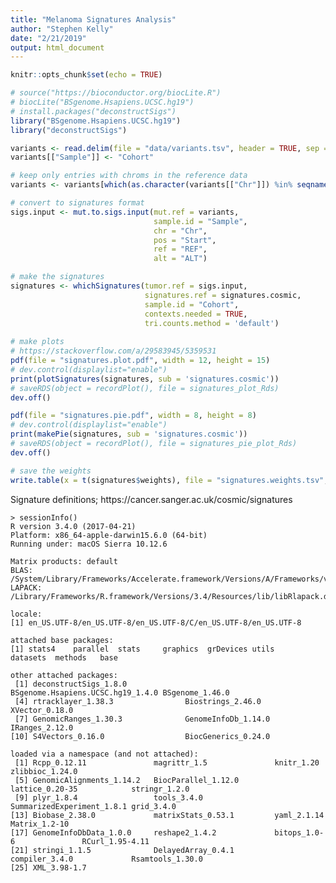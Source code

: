 ```yaml
---
title: "Melanoma Signatures Analysis"
author: "Stephen Kelly"
date: "2/21/2019"
output: html_document
---
```


```r
knitr::opts_chunk$set(echo = TRUE)
```

```r
# source("https://bioconductor.org/biocLite.R")
# biocLite("BSgenome.Hsapiens.UCSC.hg19")
# install.packages("deconstructSigs")
library("BSgenome.Hsapiens.UCSC.hg19")
library("deconstructSigs")

variants <- read.delim(file = "data/variants.tsv", header = TRUE, sep = '\t')
variants[["Sample"]] <- "Cohort"

# keep only entries with chroms in the reference data
variants <- variants[which(as.character(variants[["Chr"]]) %in% seqnames(BSgenome.Hsapiens.UCSC.hg19::Hsapiens)), ]

# convert to signatures format
sigs.input <- mut.to.sigs.input(mut.ref = variants,
                                sample.id = "Sample",
                                chr = "Chr",
                                pos = "Start",
                                ref = "REF",
                                alt = "ALT")

# make the signatures
signatures <- whichSignatures(tumor.ref = sigs.input,
                              signatures.ref = signatures.cosmic,
                              sample.id = "Cohort",
                              contexts.needed = TRUE,
                              tri.counts.method = 'default')
 
# make plots
# https://stackoverflow.com/a/29583945/5359531
pdf(file = "signatures.plot.pdf", width = 12, height = 15)
# dev.control(displaylist="enable")
print(plotSignatures(signatures, sub = 'signatures.cosmic'))
# saveRDS(object = recordPlot(), file = signatures_plot_Rds)
dev.off()

pdf(file = "signatures.pie.pdf", width = 8, height = 8)
# dev.control(displaylist="enable")
print(makePie(signatures, sub = 'signatures.cosmic'))
# saveRDS(object = recordPlot(), file = signatures_pie_plot_Rds)
dev.off()

# save the weights
write.table(x = t(signatures$weights), file = "signatures.weights.tsv", sep = '\t', col.names = TRUE)

```

Signature definitions; https://cancer.sanger.ac.uk/cosmic/signatures



```
> sessionInfo()
R version 3.4.0 (2017-04-21)
Platform: x86_64-apple-darwin15.6.0 (64-bit)
Running under: macOS Sierra 10.12.6

Matrix products: default
BLAS: /System/Library/Frameworks/Accelerate.framework/Versions/A/Frameworks/vecLib.framework/Versions/A/libBLAS.dylib
LAPACK: /Library/Frameworks/R.framework/Versions/3.4/Resources/lib/libRlapack.dylib

locale:
[1] en_US.UTF-8/en_US.UTF-8/en_US.UTF-8/C/en_US.UTF-8/en_US.UTF-8

attached base packages:
[1] stats4    parallel  stats     graphics  grDevices utils     datasets  methods   base     

other attached packages:
 [1] deconstructSigs_1.8.0             BSgenome.Hsapiens.UCSC.hg19_1.4.0 BSgenome_1.46.0                  
 [4] rtracklayer_1.38.3                Biostrings_2.46.0                 XVector_0.18.0                   
 [7] GenomicRanges_1.30.3              GenomeInfoDb_1.14.0               IRanges_2.12.0                   
[10] S4Vectors_0.16.0                  BiocGenerics_0.24.0              

loaded via a namespace (and not attached):
 [1] Rcpp_0.12.11               magrittr_1.5               knitr_1.20                 zlibbioc_1.24.0           
 [5] GenomicAlignments_1.14.2   BiocParallel_1.12.0        lattice_0.20-35            stringr_1.2.0             
 [9] plyr_1.8.4                 tools_3.4.0                SummarizedExperiment_1.8.1 grid_3.4.0                
[13] Biobase_2.38.0             matrixStats_0.53.1         yaml_2.1.14                Matrix_1.2-10             
[17] GenomeInfoDbData_1.0.0     reshape2_1.4.2             bitops_1.0-6               RCurl_1.95-4.11           
[21] stringi_1.1.5              DelayedArray_0.4.1         compiler_3.4.0             Rsamtools_1.30.0          
[25] XML_3.98-1.7     
```